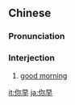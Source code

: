 ==Chinese==
{{zh-forms}}

===Pronunciation===
{{zh-pron
|m=nǐzǎo
|cat=intj
}}

===Interjection===
{{zh-interj}}

# [[good morning]]

[[it:你早]]
[[ja:你早]]
